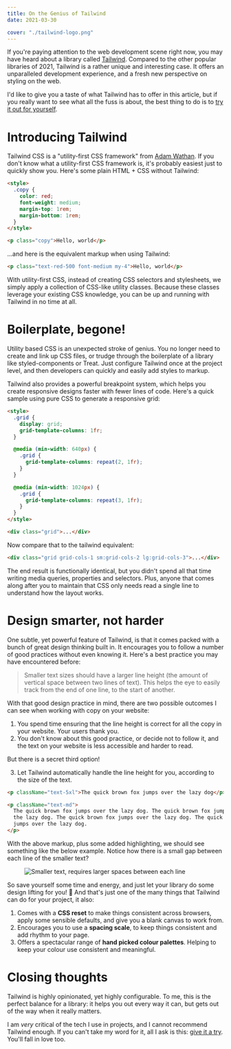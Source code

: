 ```yaml
---
title: On the Genius of Tailwind
date: 2021-03-30

cover: "./tailwind-logo.png"
---
```


If you're paying attention to the web development scene right now, you may have
heard about a library called [Tailwind][tailwind]. Compared to the other popular
libraries of 2021, Tailwind is a rather unique and interesting case. It offers
an unparalleled development experience, and a fresh new perspective on styling
on the web.

I'd like to give you a taste of what Tailwind has to offer in this article, but
if you really want to see what all the fuss is about, the best thing to do is to
[try it out for yourself](https://tailwindcss.com/docs/installation).

[css-in-js]: https://en.m.wikipedia.org/wiki/CSS-in-JS

# Introducing Tailwind

Tailwind CSS is a "utility-first CSS framework" from [Adam Wathan][adam]. If you
don't know what a utility-first CSS framework is, it's probably easiest just to
quickly show you. Here's some plain HTML + CSS without Tailwind:

```html
<style>
  .copy {
    color: red;
    font-weight: medium;
    margin-top: 1rem;
    margin-bottom: 1rem;
  }
</style>

<p class="copy">Hello, world</p>
```

...and here is the equivalent markup when using Tailwind:

```html
<p class="text-red-500 font-medium my-4">Hello, world</p>
```

With utility-first CSS, instead of creating CSS selectors and stylesheets, we
simply apply a collection of CSS-like utility classes. Because these classes
leverage your existing CSS knowledge, you can be up and running with Tailwind in
no time at all.

[adam]: https://adamwathan.me/

# Boilerplate, begone!

Utility based CSS is an unexpected stroke of genius. You no longer need to
create and link up CSS files, or trudge through the boilerplate of a library
like styled-components or Treat. Just configure Tailwind once at the project
level, and then developers can quickly and easily add styles to markup.

Tailwind also provides a powerful breakpoint system, which helps you create
responsive designs faster with fewer lines of code. Here's a quick sample using
pure CSS to generate a responsive grid:

```html
<style>
  .grid {
    display: grid;
    grid-template-columns: 1fr;
  }

  @media (min-width: 640px) {
    .grid {
      grid-template-columns: repeat(2, 1fr);
    }
  }

  @media (min-width: 1024px) {
    .grid {
      grid-template-columns: repeat(3, 1fr);
    }
  }
</style>

<div class="grid">...</div>
```

Now compare that to the tailwind equivalent:

```html
<div class="grid grid-cols-1 sm:grid-cols-2 lg:grid-cols-3">...</div>
```

The end result is functionally identical, but you didn't spend all that time
writing media queries, properties and selectors. Plus, anyone that comes along
after you to maintain that CSS only needs read a single line to understand how
the layout works.

# Design smarter, not harder

One subtle, yet powerful feature of Tailwind, is that it comes packed with
a bunch of great design thinking built in. It encourages you to follow a number of good
practices without even knowing it. Here's a best practice you may have encountered before:

> Smaller text sizes should have a larger line height (the amount of vertical
> space between two lines of text). This helps the eye to easily track from the
> end of one line, to the start of another.

With that good design practice in mind, there are two possible outcomes I can
see when working with copy on your website:

1. You spend time ensuring that the line height is correct for all the copy in
   your website. Your users thank you.
2. You don't know about this good practice, or decide not to follow it, and the
   text on your website is less accessible and harder to read.

But there is a secret third option!

3. Let Tailwind automatically handle the line height for you, according to the
   size of the text.

```html
<p className="text-5xl">The quick brown fox jumps over the lazy dog</p>

<p className="text-md">
  The quick brown fox jumps over the lazy dog. The quick brown fox jumps over
  the lazy dog. The quick brown fox jumps over the lazy dog. The quick brown fox
  jumps over the lazy dog.
</p>
```

With the above markup, plus some added highlighting, we should see something
like the below example. Notice how there is a small gap between each line of the
smaller text?

<Figure caption="Smaller text, requires larger spaces between each line.">

![Smaller text, requires larger spaces between each line](./leading.png)

</Figure>

So save yourself some time and energy, and just let your library do some design
lifting for you! 💪 And that's just one of the many things that Tailwind can do
for your project, it also:

1. Comes with a **CSS reset** to make things consistent across browsers, apply
   some sensible defaults, and give you a blank canvas to work from.
2. Encourages you to use a **spacing scale**, to keep things consistent and add
   rhythm to your page.
3. Offers a spectacular range of **hand picked colour palettes**. Helping to
   keep your colour use consistent and meaningful.

# Closing thoughts

Tailwind is highly opinionated, yet highly configurable. To me, this is the
perfect balance for a library: it helps you out every way it can, but gets out
of the way when it really matters.

I am _very_ critical of the tech I use in projects, and I cannot recommend
Tailwind enough. If you can't take my word for it, all I ask is this: [give
it a try][get-started]. You'll fall in love too.

[tailwind]: https://tailwindcss.com/
[get-started]: https://tailwindcss.com/docs/installation
